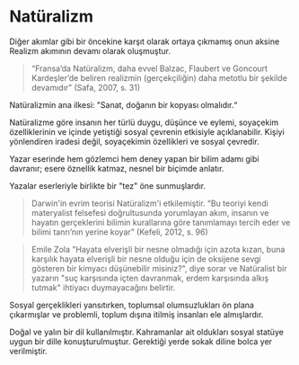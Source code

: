 
# Natüralizm

Diğer akımlar gibi bir öncekine karşıt olarak ortaya çıkmamış onun aksine Realizm akımının devamı olarak oluşmuştur.

> “Fransa’da Natüralizm, daha evvel Balzac, Flaubert ve Goncourt Kardeşler’de beliren realizmin (gerçekçiliğin) daha metotlu bir şekilde devamıdır” <Kaynakca>(Safa, 2007, s. 31)</Kaynakca>

Natüralizmin ana ilkesi: "Sanat, doğanın bir kopyası olmalıdır.“

Natüralizme göre insanın her türlü duygu, düşünce ve eylemi, soyaçekim özelliklerinin ve içinde yetiştiği sosyal çevrenin etkisiyle açıklanabilir. Kişiyi yönlendiren iradesi değil, soyaçekimin özellikleri ve sosyal çevredir.

Yazar eserinde hem gözlemci hem deney yapan bir bilim adamı gibi davranır; esere öznellik katmaz, nesnel bir biçimde anlatır.

Yazalar eserleriyle birlikte bir "tez" öne sunmuşlardır.

> Darwin'in evrim teorisi Natüralizm'i etkilemiştir. “Bu teoriyi kendi materyalist felsefesi doğrultusunda yorumlayan akım, insanın ve hayatın gerçeklerini bilimin kurallarına göre tanımlamayı tercih eder ve bilimi tanrı’nın yerine koyar” <Kaynakca>(Kefeli, 2012, s. 96)</Kaynakca>

> Emile Zola "Hayata elverişli bir nesne olmadığı için azota kızan, buna karşılık hayata elverişli bir nesne olduğu için de oksijene sevgi gösteren bir kimyacı düşünebilir misiniz?", diye sorar ve Natüralist bir yazarın "suç karşısında içten davranmak, erdem karşısında alkış tutmak" ihtiyacı duymayacağını belirtir.

Sosyal gerçeklikleri yansıtırken, toplumsal olumsuzlukları ön plana çıkarmışlar ve problemli, toplum dışına itilmiş insanları ele almışlardır.

Doğal ve yalın bir dil kullanılmıştır. Kahramanlar ait oldukları sosyal statüye uygun bir dille konuşturulmuştur. Gerektiği yerde sokak diline bolca yer verilmiştir.
